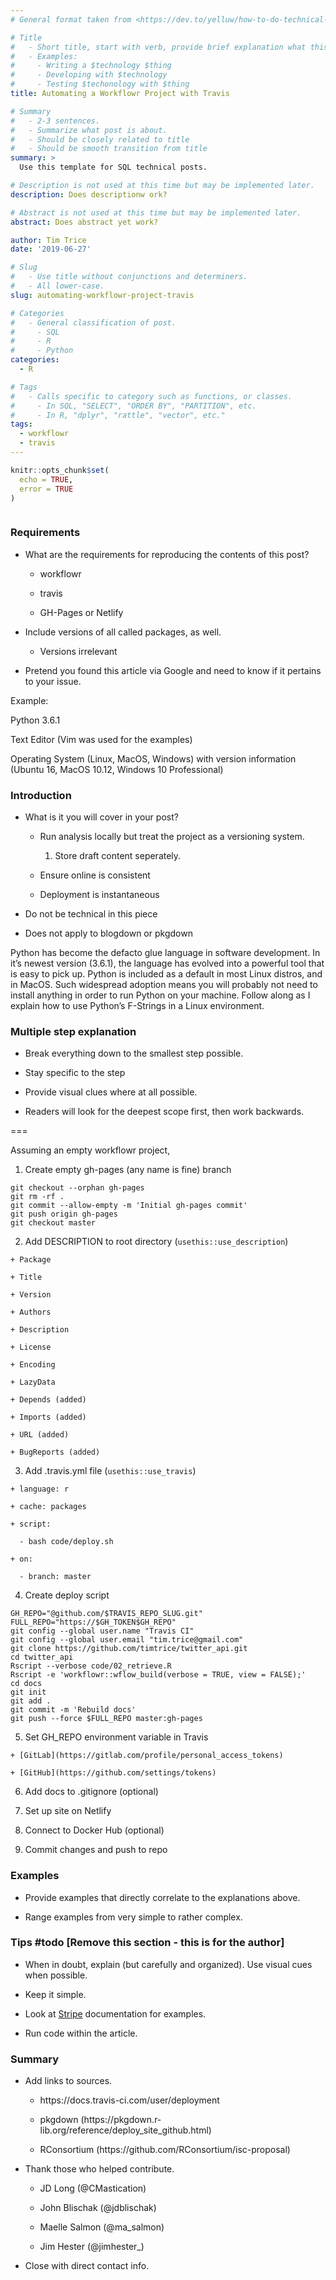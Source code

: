 ```yaml
---
# General format taken from <https://dev.to/yelluw/how-to-do-technical-blogging>

# Title
#   - Short title, start with verb, provide brief explanation what this is about.
#   - Examples:
#     - Writing a $technology $thing
#     - Developing with $technology
#     - Testing $techonology with $thing
title: Automating a Workflowr Project with Travis

# Summary
#   - 2-3 sentences. 
#   - Summarize what post is about.
#   - Should be closely related to title
#   - Should be smooth transition from title
summary: > 
  Use this template for SQL technical posts. 

# Description is not used at this time but may be implemented later.
description: Does descriptionw ork?

# Abstract is not used at this time but may be implemented later.
abstract: Does abstract yet work?

author: Tim Trice
date: '2019-06-27'

# Slug
#   - Use title without conjunctions and determiners.
#   - All lower-case.
slug: automating-workflowr-project-travis

# Categories
#   - General classification of post.
#     - SQL
#     - R
#     - Python
categories:
  - R

# Tags
#   - Calls specific to category such as functions, or classes.
#     - In SQL, "SELECT", "ORDER BY", "PARTITION", etc.
#     - In R, "dplyr", "rattle", "vector", etc."
tags:
  - workflowr
  - travis
---
```


```r
knitr::opts_chunk$set(
  echo = TRUE, 
  error = TRUE
)
```

```r
```

### Requirements

  * What are the requirements for reproducing the contents of this post? 
  
    + workflowr
    
    + travis
    
    + GH-Pages or Netlify

  * Include versions of all called packages, as well.
  
    + Versions irrelevant

  * Pretend you found this article via Google and need to know if it pertains 
    to your issue.

Example: 

Python 3.6.1

Text Editor (Vim was used for the examples)

Operating System (Linux, MacOS, Windows) with version information (Ubuntu 16, MacOS 10.12, Windows 10 Professional)

### Introduction

  * What is it you will cover in your post? 
  
    + Run analysis locally but treat the project as a versioning system.
    
      1. Store draft content seperately.
      
    + Ensure online is consistent
    
    + Deployment is instantaneous

  * Do not be technical in this piece
  
  * Does not apply to blogdown or pkgdown 

Python has become the defacto glue language in software development. In it's newest version (3.6.1), the language has evolved into a powerful tool that is easy to pick up. Python is included as a default in most Linux distros, and in MacOS. Such widespread adoption means you will probably not need to install anything in order to run Python on your machine. Follow along as I explain how to use Python's F-Strings in a Linux environment.

### Multiple step explanation

  * Break everything down to the smallest step possible. 
  
  * Stay specific to the step
  
  * Provide visual clues where at all possible.
  
  * Readers will look for the deepest scope first, then work backwards.

===

Assuming an empty workflowr project, 

  1. Create empty gh-pages (any name is fine) branch

```
git checkout --orphan gh-pages
git rm -rf .
git commit --allow-empty -m 'Initial gh-pages commit'
git push origin gh-pages
git checkout master
```

  2. Add DESCRIPTION to root directory (`usethis::use_description`)
  
    + Package
    
    + Title
    
    + Version
    
    + Authors
    
    + Description
    
    + License
    
    + Encoding
    
    + LazyData
    
    + Depends (added)
    
    + Imports (added)
    
    + URL (added)
    
    + BugReports (added)
    
  3. Add .travis.yml file (`usethis::use_travis`)

    + language: r
    
    + cache: packages
    
    + script:
      
      - bash code/deploy.sh
    
    + on:
      
      - branch: master

  4. Create deploy script

```
GH_REPO="@github.com/$TRAVIS_REPO_SLUG.git"
FULL_REPO="https://$GH_TOKEN$GH_REPO"
git config --global user.name "Travis CI"
git config --global user.email "tim.trice@gmail.com"
git clone https://github.com/timtrice/twitter_api.git
cd twitter_api
Rscript --verbose code/02_retrieve.R
Rscript -e 'workflowr::wflow_build(verbose = TRUE, view = FALSE);'
cd docs
git init
git add .
git commit -m 'Rebuild docs'
git push --force $FULL_REPO master:gh-pages
```

  5. Set GH_REPO environment variable in Travis
  
    + [GitLab](https://gitlab.com/profile/personal_access_tokens)
    
    + [GitHub](https://github.com/settings/tokens)
  
  6. Add docs to .gitignore (optional)
  
  7. Set up site on Netlify
  
  8. Connect to Docker Hub (optional)
  
  9. Commit changes and push to repo

### Examples

  * Provide examples that directly correlate to the explanations above. 
  
  * Range examples from very simple to rather complex. 

### Tips #todo [Remove this section - this is for the author]

  * When in doubt, explain (but carefully and organized). Use visual cues when possible. 
  
  * Keep it simple. 
  
  * Look at [Stripe](https://stripe.com/docs/connect/accounts) documentation for examples.
  
  * Run code within the article. 

### Summary

  * Add links to sources.
  
    + https://docs.travis-ci.com/user/deployment
  
    + pkgdown (https://pkgdown.r-lib.org/reference/deploy_site_github.html)
  
    + RConsortium (https://github.com/RConsortium/isc-proposal)
  
  * Thank those who helped contribute.

    + JD Long (@CMastication)
  
    + John Blischak (@jdblischak)
  
    + Maelle Salmon (@ma_salmon)
  
    + Jim Hester (@jimhester_)  
  
  * Close with direct contact info.
